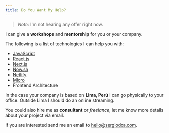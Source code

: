 ```yaml
---
title: Do You Want My Help?
---
```


> _Note_: I'm not hearing any offer right now.

I can give a **workshops** and **mentorship** for you or your company.

The following is a list of technologies I can help you with:

- [JavaScript](https://www.javascript.com)
- [React.js](https://reactjs.org)
- [Next.js](https://github.com/zeit/next.js)
- [Now.sh](https://now.sh)
- [Netlify](https://netlify.com/)
- [Micro](https://github.com/zeit/micro)
- Frontend Architecture

In the case your company is based on **Lima, Perú** I can go physically to your office. Outside Lima I should do an online streaming.

You could also hire me as **consultant** or _freelance_, let me know more details about your project via email.

If you are interested send me an email to [hello@sergiodxa.com](mailto:hello@sergiodxa.com?subject=Services).
